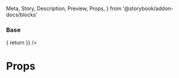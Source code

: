   Meta,
  Story,
  Description,
  Preview,
  Props,
} from '@storybook/addon-docs/blocks'

<Meta title="Miscellaneous/Lightbox" />

### Base

<Preview>
  <Story name="Testing">
    <LightBoxComponent
      mainSrc={text('Image Url', 'https://picsum.photos/300')}
      isOpen={boolean('Active', false)}
      onCloseRequest={() => {
        return
      }}
    />
  </Story>
</Preview>

# Props

<Props of={LightBoxComponent} />
